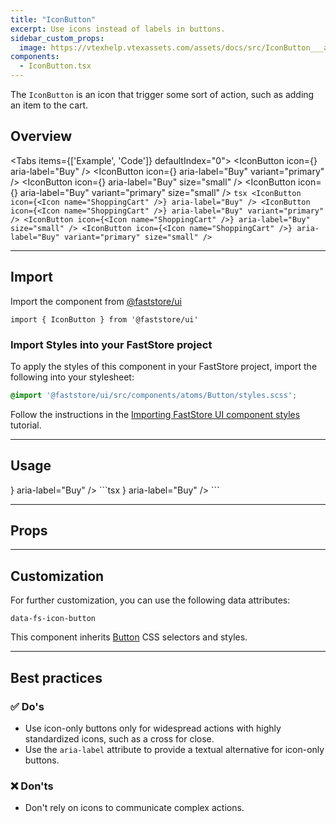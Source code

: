 ```yaml
---
title: "IconButton"
excerpt: Use icons instead of labels in buttons.
sidebar_custom_props:
  image: https://vtexhelp.vtexassets.com/assets/docs/src/IconButton___a815b0a38dda52d079b3f73784c92c6b.png
components:
  - IconButton.tsx
---
```


The `IconButton` is an icon that trigger some sort of action, such as adding an item to the cart.

## Overview

<Tabs items={['Example', 'Code']} defaultIndex="0">
  <Tab>
    <OverviewSection>
      <IconButton icon={<Icon name="ShoppingCart" />} aria-label="Buy" />
      <IconButton
        icon={<Icon name="ShoppingCart" />}
        aria-label="Buy"
        variant="primary"
      />
      <IconButton
        icon={<Icon name="ShoppingCart" />}
        aria-label="Buy"
        size="small"
      />
      <IconButton
        icon={<Icon name="ShoppingCart" />}
        aria-label="Buy"
        variant="primary"
        size="small"
      />
    </OverviewSection>
  </Tab>
  <Tab>
    ```tsx
    <IconButton icon={<Icon name="ShoppingCart" />} aria-label="Buy" />
    <IconButton
      icon={<Icon name="ShoppingCart" />}
      aria-label="Buy"
      variant="primary"
    />
    <IconButton
      icon={<Icon name="ShoppingCart" />}
      aria-label="Buy"
      size="small"
    />
    <IconButton
      icon={<Icon name="ShoppingCart" />}
      aria-label="Buy"
      variant="primary"
      size="small"
    />
    ```
  </Tab>
</Tabs>

---

## Import

Import the component from [@faststore/ui](https://developers.vtex.com/docs/guides/faststore/components-index)

```tsx
import { IconButton } from '@faststore/ui'
```

### Import Styles into your FastStore project

To apply the styles of this component in your FastStore project, import the following into your stylesheet:

```scss
@import '@faststore/ui/src/components/atoms/Button/styles.scss';
```

Follow the instructions in the [Importing FastStore UI component styles](https://developers.vtex.com/docs/guides/faststore/using-themes-importing-ui-components-styles) tutorial.

---

## Usage

<OverviewSection>
  <IconButton icon={<Icon name="ShoppingCart" />} aria-label="Buy" />
</OverviewSection>
```tsx
<IconButton icon={<Icon name="ShoppingCart" />} aria-label="Buy" />
```

---

## Props

<ComponentPropsSection component="IconButton" />

---

## Customization

For further customization, you can use the following data attributes:

`data-fs-icon-button`

This component inherits [Button](https://developers.vtex.com/docs/guides/faststore/atoms-button) CSS selectors and styles.

---

## Best practices

### ✅ Do's

- Use icon-only buttons only for widespread actions with highly standardized icons, such as a cross for close.
- Use the `aria-label` attribute to provide a textual alternative for icon-only buttons.

### ❌ Don'ts

- Don't rely on icons to communicate complex actions.
